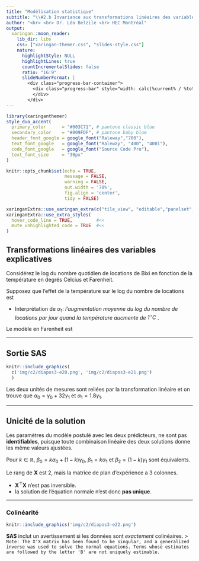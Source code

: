 ```yaml
---
title: "Modélisation statistique"
subtitle: "\\#2.b Invariance aux transformations linéaires des variables explicatives"
author: "<br> <br> Dr. Léo Belzile <br> HEC Montréal"
output:
  xaringan::moon_reader:
    lib_dir: libs
    css: ["xaringan-themer.css", "slides-style.css"]
    nature:
      highlightStyle: NULL
      highlightLines: true
      countIncrementalSlides: false
      ratio: "16:9"
      slideNumberFormat: |
        <div class="progress-bar-container">
          <div class="progress-bar" style="width: calc(%current% / %total% * 100%);">
          </div>
        </div>
---
```





```r
library(xaringanthemer)
style_duo_accent(
  primary_color      = "#003C71", # pantone classic blue
  secondary_color    = "#009FDF", # pantone baby blue
  header_font_google = google_font("Raleway","700"),
  text_font_google   = google_font("Raleway", "400", "400i"),
  code_font_google   = google_font("Source Code Pro"),
  text_font_size     = "30px"
)
```


```r
knitr::opts_chunk$set(echo = TRUE, 
                      message = FALSE, 
                      warning = FALSE, 
                      out.width = '70%', 
                      fig.align = 'center', 
                      tidy = FALSE)

```

```r
xaringanExtra::use_xaringan_extra(c("tile_view", "editable","panelset", "webcam"))
xaringanExtra::use_extra_styles(
  hover_code_line = TRUE,         #<<
  mute_unhighlighted_code = TRUE  #<<
)
```


## Transformations linéaires des variables explicatives

Considérez le log du nombre quotidien de locations de Bixi en fonction de la température en degrés Celcius et Farenheit.

Supposez que l'effet de la température sur le log du nombre de locations est
\begin{align*}
\texttt{lognutilisateur} = \alpha_0+ \alpha_1 \texttt{celcius} + \varepsilon.
\end{align*}

- Interprétation de $\alpha_1$: *l'augmentation moyenne du log du nombre de locations par jour quand la température aucmente de $1^{\circ}\mathrm{C}$ *.

Le modèle en Farenheit est
\begin{align*}
\texttt{lognutilisateur} = \gamma_0 + \gamma_1\texttt{farenheit} + \varepsilon.
\end{align*}

---

## Sortie **SAS**

```r
knitr::include_graphics(
  c('img/c2/diapos3-e20.png', 'img/c2/diapos3-e21.png')
  )
```

Les deux unités de mesures sont reliées par la transformation linéaire
\begin{align*}
1.8 \texttt{celcius} + 32 = \texttt{farenheit}.
\end{align*}
et on trouve que $\alpha_0=\gamma_0 + 32\gamma_1$ et $\alpha_1=1.8\gamma_1$.

---

## Unicité de la solution

Les paramètres du modèle postulé avec les deux prédicteurs, 
\begin{align*}
\texttt{lognutilisateur} = \beta_0 + \beta_{\texttt{c}} \texttt{celcius} + \beta_{\texttt{f}} \texttt{farenheit} + \varepsilon,
\end{align*}
ne sont pas **identifiables**, puisque toute combinaison linéaire des deux solutions donne les même valeurs ajustées.

Pour $k \in \mathbb{R}$, $\beta_0 = k\alpha_0 + (1-k)\gamma_0$, $\beta_1=k\alpha_1$ et $\beta_2=(1-k)\gamma_1$ sont équivalents.

Le rang de $\mathbf{X}$ est 2, mais la matrice de plan d'expérience a 3 colonnes.

- $\mathbf{X}^\top\mathbf{X}$ n'est pas inversible.
- la solution de l'équation normale n'est donc **pas unique**.

---

### Colinéarité

```r
knitr::include_graphics('img/c2/diapos3-e22.png')
```

**SAS** inclut un avertissement si les données sont *exactement* colinéaires.
> `Note: The X'X matrix has been found to be singular, and a generalized inverse was used to solve the normal equations. Terms whose estimates are followed by the letter 'B' are not uniquely estimable.`

